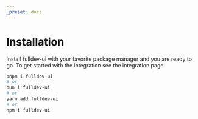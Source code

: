 ```yaml
---
_preset: docs
---
```



# Installation

Install fulldev-ui with your favorite package manager and you are ready to go. To get started with the integration see the <Link href="/overview/integration">integration page.</Link>

```bash
pnpm i fulldev-ui
# or
bun i fulldev-ui
# or
yarn add fulldev-ui
# or
npm i fulldev-ui
```
